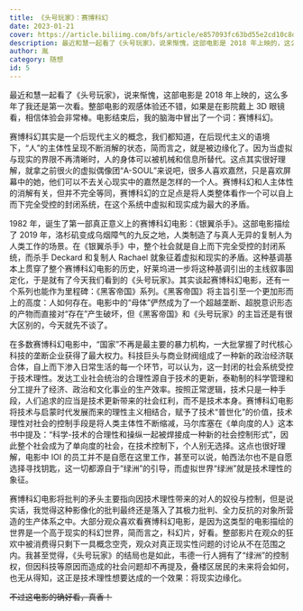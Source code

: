 ```yaml
---
title: 《头号玩家》：赛博科幻
date: 2023-01-21
cover: https://article.biliimg.com/bfs/article/e857093fc63bd55e2cd10c8db1b3173cb623a8c0.jpg
description: 最近和慧一起看了《头号玩家》，说来惭愧，这部电影是 2018 年上映的，这么多年了我还是第一次看。整部电影的观感体验还不错，如果是在影院戴上 3D 眼镜看，相信体验会非常棒。电影结束后，我的脑海中冒出了一个词：赛博科幻。赛博科幻其实是一个后现代主义的概念......
author: 胤
category: 随想
id: 5
---
```



最近和慧一起看了《头号玩家》，说来惭愧，这部电影是 2018 年上映的，这么多年了我还是第一次看。整部电影的观感体验还不错，如果是在影院戴上 3D 眼镜看，相信体验会非常棒。电影结束后，我的脑海中冒出了一个词：赛博科幻。

<LazyFancyboxImage
  src="https://article.biliimg.com/bfs/article/1fe2a2a262274684307825cf7edc7db2e91069d0.jpg"
  alt="头号玩家"
/>

赛博科幻其实是一个后现代主义的概念，我们都知道，在后现代主义的语境下，“人”的主体性呈现不断消解的状态，简而言之，就是被边缘化了。因为当虚拟与现实的界限不再清晰时，人的身体可以被机械和信息所替代。这点其实很好理解，就拿之前很火的虚拟偶像团“A-SOUL”来说吧，很多人喜欢嘉然，只是喜欢屏幕中的她，他们可以不去关心现实中的嘉然是怎样的一个人。赛博科幻和人主体性的消解有关，但并不完全等同，赛博科幻的立足点是将人类整体看作一个可以自上而下完全受控的封闭系统，在这个系统中虚拟和现实成为最大的矛盾。

1982 年，诞生了第一部真正意义上的赛博科幻电影：《银翼杀手》。这部电影描绘了 2019 年，洛杉矶变成乌烟障气的九反之地，人类制造了与真人无异的复制人为人类工作的场景。在《银翼杀手》中，整个社会就是自上而下完全受控的封闭系统，而杀手 Deckard 和复制人 Rachael 就象征着虚拟和现实的矛盾。这种基调基本上贯穿了整个赛博科幻电影的历史，好莱坞进一步将这种基调引出的主线叙事固定化，于是就有了今天我们看到的《头号玩家》。其实谈起赛博科幻电影，还有一个系列也能作为里程碑：《黑客帝国》系列。《黑客帝国》将主旨引至一个更加形而上的高度：人如何存在。电影中的“母体”俨然成为了一个超越垄断、超脱意识形态的产物而直接对“存在”产生破坏，但《黑客帝国》和《头号玩家》的主旨还是有很大区别的，今天就先不谈了。

<LazyFancyboxImage
  src="https://article.biliimg.com/bfs/article/66df05330add82a5717ea3d72f9d512e558c5183.jpg"
  alt="银翼杀手"
/>

<LazyFancyboxImage
  src="https://article.biliimg.com/bfs/article/e550934c650320478c1ebc9dc21412a0359a8da1.jpg"
  alt="黑客帝国"
/>

在多数赛博科幻电影中，“国家”不再是最主要的暴力机构，一大批掌握了时代核心科技的垄断企业获得了最大权力。科技巨头与商业财阀组成了一种新的政治经济联合体，自上而下渗入日常生活的每一个环节，可以认为，这一封闭的社会系统受控于技术理性。发达工业社会统治的合理性源自于技术的更新，泰勒制的科学管理和分工提升了经济、政治和文化事业的生产效率。按照正常逻辑，技术只是一种手段，人们追求的应当是技术更新带来的社会红利，而不是技术本身。赛博科幻电影将技术与启蒙时代发展而来的理性主义相结合，赋予了技术“普世化”的价值，技术理性对社会的控制手段是将人类主体性不断缩减，马尔库塞在《单向度的人》这本书中提及：“科学-技术的合理性和操纵一起被焊接成一种新的社会控制形式”，因此整个社会成为了单向度的社会，在技术控制下，个人别无选择。这点也很好理解，电影中 IOI 的员工并不是自愿在这里工作，甚至可以说，帕西法尔也不是自愿选择寻找钥匙，这一切都源自于“绿洲”的引导，而虚拟世界“绿洲”就是技术理性的象征。

<LazyFancyboxImage
  src="https://article.biliimg.com/bfs/article/665459394bae0e69a34975e6d7353c281e3acc7f.jpg"
  alt="单向度的人 - 马尔库塞"
/>

赛博科幻电影将批判的矛头主要指向因技术理性带来的对人的奴役与控制，但是说实话，我觉得这种影像化的批判最终还是落入了其极力批判、全力反抗的对象所营造的生产体系之中。大部分观众喜欢看赛博科幻电影，是因为这类型的电影描绘的世界是一个高于现实的科幻世界，简而言之，科幻片，好看。整部影片在观众的狂欢中被消费得只剩下一具概念空壳，观众对真正现实性问题的讨论从不在范围之内。我甚至觉得，《头号玩家》的结局也是如此，韦德一行人拥有了“绿洲”的控制权，但因科技等原因而造成的社会问题却不再提及，叠楼区居民的未来将会如何，也无从得知，这正是技术理性想要达成的一个效果：将现实边缘化。

~~不过这电影的确好看，真香！~~
